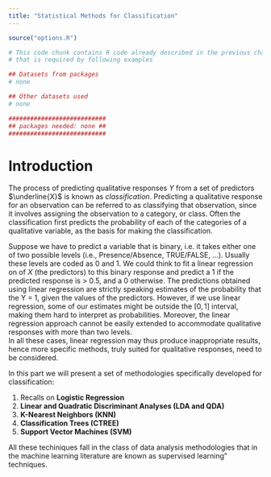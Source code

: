 ```yaml
---
title: "Statistical Methods for Classification"
---
```


```r
source("options.R")
```

```r
# This code chunk contains R code already described in the previous chapters
# that is required by following examples

## Datasets from packages
# none

## Other datasets used
# none

###########################
## packages needed: none ##
###########################
```


# Introduction

The process of predicting qualitative responses $Y$ from a set of predictors $\underline{X}$ is known as *classification*. Predicting a
qualitative response for an observation can be referred to as
classifying that observation, since it involves assigning the
observation to a category, or class. Often the classification first 
predicts the probability of each
of the categories of a qualitative variable, as the basis for making
the classification.

Suppose we have to predict a variable that is binary, i.e. it takes either one of two
possible levels (i.e., Presence/Absence, TRUE/FALSE, ...). Usually these levels are
coded as 0 and 1. We could think to
fit a linear regression on of $X$ (the predictors) to this binary response and predict a 1 if the
predicted response is > 0.5, and a 0 otherwise. The predictions obtained
using linear regression are strictly speaking estimates of the probability
that the Y = 1, given the values of the predictors. However, if we use
linear regression, some of our estimates might be outside the $[0, 1]$
interval, making them hard to interpret as probabilities. Moreover, the
linear regression approach cannot be easily extended to accommodate
qualitative responses with more than two levels.  
In all these cases, linear regression may thus produce inappropriate results, hence 
more specific methods, truly suited for qualitative
responses, need to be considered.

In this part we will present a set of methodologies specifically developed for
classification:

1. Recalls on **Logistic Regression**
2. **Linear and Quadratic Discriminant Analyses (LDA and QDA)**
3. **K-Nearest Neighbors (KNN)**
4. **Classification Trees (CTREE)**
5. **Support Vector Machines (SVM)**

All these techiniques fall in the class of data analysis
methodologies that in the machine learning literature are known as
supervised learning" techniques.
